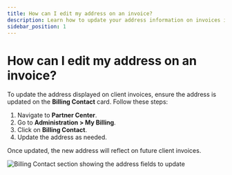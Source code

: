 ```yaml
---
title: How can I edit my address on an invoice?
description: Learn how to update your address information on invoices in Vendasta Payments
sidebar_position: 1
---
```


# How can I edit my address on an invoice?

To update the address displayed on client invoices, ensure the address is updated on the **Billing Contact** card. Follow these steps:

1. Navigate to **Partner Center**.
2. Go to **Administration > My Billing**.
3. Click on **Billing Contact**.
4. Update the address as needed.

Once updated, the new address will reflect on future client invoices.

![Billing Contact section showing the address fields to update](./img/admin/billing/billing-contact-address-edit.png)
